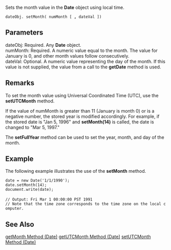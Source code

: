 Sets the month value in the '''Date''' object using local time.

 dateObj. setMonth( numMonth [ ''',''' dateVal ]) 
==Parameters==
; dateObj: Required. Any '''Date''' object.
; numMonth: Required. A numeric value equal to the month. The value for January is 0, and other month values follow consecutively.
; dateVal: Optional. A numeric value representing the day of the month. If this value is not supplied, the value from a call to the '''getDate''' method is used.

==Remarks==
To set the month value using Universal Coordinated Time (UTC), use the '''setUTCMonth''' method.

If the value of numMonth is greater than 11 (January is month 0) or is a negative number, the stored year is modified accordingly. For example, if the stored date is "Jan 5, 1996" and '''setMonth(14)''' is called, the date is changed to "Mar 5, 1997."

The '''setFullYear''' method can be used to set the year, month, and day of the month.


==Example==
The following example illustrates the use of the '''setMonth''' method.

 date = new Date('1/1/1990');
 date.setMonth(14);
 document.write(date);
 
 // Output: Fri Mar 1 00:00:00 PST 1991
 // Note that the time zone corresponds to the time zone on the local computer.

==See Also==

              

              

              
[[javascript/Date/getMonth|getMonth Method (Date)]]
[[javascript/Date/getUTCMonth|getUTCMonth Method (Date)]]
[[javascript/Date/setUTCMonth|setUTCMonth Method (Date)]]

